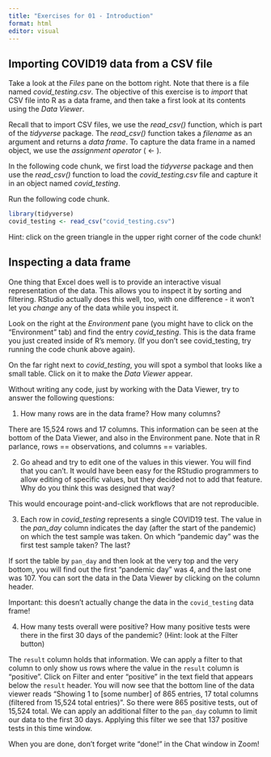 ```yaml
---
title: "Exercises for 01 - Introduction"
format: html
editor: visual
---
```


## Importing COVID19 data from a CSV file

Take a look at the *Files* pane on the bottom right. Note that there is a file named *covid_testing.csv*. The objective of this exercise is to *import* that CSV file into R as a data frame, and then take a first look at its contents using the *Data Viewer*.

Recall that to import CSV files, we use the *read_csv()* function, which is part of the *tidyverse* package. The *read_csv()* function takes a *filename* as an argument and returns a *data frame*. To capture the data frame in a named object, we use the *assignment operator* ( \<- ).

In the following code chunk, we first load the *tidyverse* package and then use the *read_csv()* function to load the *covid_testing.csv* file and capture it in an object named *covid_testing*.

Run the following code chunk.

```r
library(tidyverse)
covid_testing <- read_csv("covid_testing.csv")
```

Hint: click on the green triangle in the upper right corner of the code chunk!

## Inspecting a data frame

One thing that Excel does well is to provide an interactive visual representation of the data. This allows you to inspect it by sorting and filtering. RStudio actually does this well, too, with one difference - it won't let you *change* any of the data while you inspect it.

Look on the right at the *Environment* pane (you might have to click on the "Environment" tab) and find the entry *covid_testing*. This is the data frame you just created inside of R's memory. (If you don't see covid_testing, try running the code chunk above again).

On the far right next to *covid_testing*, you will spot a symbol that looks like a small table. Click on it to make the *Data Viewer* appear.

Without writing any code, just by working with the Data Viewer, try to answer the following questions:

1.  How many rows are in the data frame? How many columns?

There are 15,524 rows and 17 columns. This information can be seen at the bottom of the Data Viewer, and also in the Environment pane. Note that in R parlance, rows == observations, and columns == variables.

2.  Go ahead and try to edit one of the values in this viewer. You will find that you can't. It would have been easy for the RStudio programmers to allow editing of specific values, but they decided not to add that feature. Why do you think this was designed that way?

This would encourage point-and-click workflows that are not reproducible.

3.  Each row in *covid_testing* represents a single COVID19 test. The value in the *pan_day* column indicates the day (after the start of the pandemic) on which the test sample was taken. On which "pandemic day" was the first test sample taken? The last?

If sort the table by `pan_day` and then look at the very top and the very bottom, you will find out the first "pandemic day" was 4, and the last one was 107. You can sort the data in the Data Viewer by clicking on the column header.

Important: this doesn't actually change the data in the `covid_testing` data frame!

4.  How many tests overall were positive? How many positive tests were there in the first 30 days of the pandemic? (Hint: look at the Filter button)

The `result` column holds that information. We can apply a filter to that column to only show us rows where the value in the `result` column is "positive". Click on Filter and enter "positive" in the text field that appears below the `result` header. You will now see that the bottom line of the data viewer reads "Showing 1 to \[some number\] of 865 entries, 17 total columns (filtered from 15,524 total entries)". So there were 865 positive tests, out of 15,524 total. We can apply an additional filter to the `pan_day` column to limit our data to the first 30 days. Applying this filter we see that 137 positive tests in this time window.

When you are done, don't forget write "done!" in the Chat window in Zoom!
